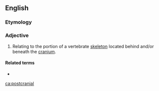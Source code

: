 ==English==

===Etymology===
{{prefix|post|cranial|lang=en}}

===Adjective===
{{en-adj|-}}

# {{label|en|anatomy}} Relating to the portion of a vertebrate [[skeleton]] located behind and/or beneath the [[cranium]].

====Related terms====
* {{l|en|precranial}}

[[ca:postcranial]]